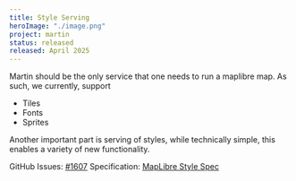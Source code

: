 ```yaml
---
title: Style Serving
heroImage: "./image.png"
project: martin
status: released
released: April 2025
---
```


Martin should be the only service that one needs to run a maplibre map.
As such, we currently, support

- Tiles
- Fonts
- Sprites

Another important part is serving of styles, while technically simple, this enables a variety of new functionality.

GitHub Issues: [#1607](https://github.com/maplibre/martin/issues/1607)
Specification: [MapLibre Style Spec](https://maplibre.org/maplibre-style-spec/)
